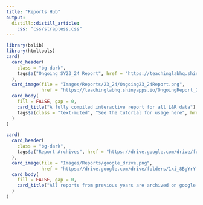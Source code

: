 ```yaml
---
title: "Reports Hub"
output:
  distill::distill_article:
    css: "css/strapless.css"
---
```


```r
library(bslib)
library(htmltools)
card(
  card_header(
    class = "bg-dark",
    tags$a("Ongoing SY23_24 Report", href = "https://teachinglabhq.shinyapps.io/OngoingReport_23_24/")
  ),
  card_image(file = "Images/Reports/23_24/Ongoing23_24Report.png",
             href = "https://teachinglabhq.shinyapps.io/OngoingReport_23_24/"),
  card_body(
    fill = FALSE, gap = 0,
    card_title("A fully compiled interactive report for all L&R data"),
    tags$a(class = "text-muted", "See the tutorial for usage here", href = "https://www.youtube.com/")
  )
)
```

```r
card(
  card_header(
    class = "bg-dark",
    tags$a("Report Archives", href = "https://drive.google.com/drive/folders/1xi_8BgYrYfdVgSSMDF_exQo9AFCs92s5")
  ),
  card_image(file = "Images/Reports/google_drive.png",
             href = "https://drive.google.com/drive/folders/1xi_8BgYrYfdVgSSMDF_exQo9AFCs92s5"),
  card_body(
    fill = FALSE, gap = 0,
    card_title("All reports from previous years are archived on google drive, please download and launch in your web browswer to view.")
  )
)
```



<!-- # Reports Indices -->

<!-- ```{r echo = F, layout = "l-page"} -->
<!-- report_galleries <- tibble::tibble( -->
<!--   location = c("SY23-24 Report (Ongoing and updating with current data)", -->
<!--                "End of Year Reports 2022-2023", -->
<!--                "Ongoing Partner Reports", -->
<!--                "Mid-Year Reports 2022-2023", -->
<!--                "End of Year Contact Lead Reports 2021-2022", -->
<!--                "End of Year Reports 2021-2022", -->
<!--                "ANA Reports 2021-2022", -->
<!--                "Mid-Year Reports 2021-2022"#, -->
<!--                #"Mississippi Reports", -->
<!--                #"End of Year Reports 2020-2021" -->
<!--                ), -->
<!--   long_name = location, -->
<!--   image_url = c(here::here("Images/Reports/23_24/Ongoing23_24Report.png"), -->
<!--                 here::here("Images/Reports/2022-2023/MidYear/final_report_all_sites.png"), -->
<!--                 here::here("Images/Reports/2022-2023/MidYear/final_report_all_sites.png"), -->
<!--                 here::here("Images/Reports/2022-2023/MidYear/final_report_all_sites.png"), -->
<!--                 here::here("Images/Reports/ContactLeads2122/EndofYearContactLeadSurvey.png"), -->
<!--                 here::here("Images/Reports/2021-2022/final_report_all_partners.png"), -->
<!--                 here::here("Images/Reports/ANA_21_22/may_report_nyc_district_27__ps_104_ny.png"), -->
<!--                 here::here("Images/Reports/Midyear/2021-2022-tl-report_All Partners.png")#, -->
<!--                 # here::here("Images/Reports/Mississippi/April/Mississippi_reports_april.png"), -->
<!--                 # here::here("Images/Reports/2020-2021/mid_year_report.png") -->
<!--                 ), -->
<!--   link = c("https://teachinglabhq.shinyapps.io/OngoingReport_23_24/", -->
<!--            "end_year_reports_22_23.html", -->
<!--            "ongoing_partner_reports.html", -->
<!--            "mid_year_reports_22_23.html", -->
<!--            "end_of_year_contact_leads_21_22.html", -->
<!--            "end_of_year_21_22.html", -->
<!--            "ana_reports_21_22.html", -->
<!--            "mid_year_reports_21_22.html"#, -->
<!--            # "mississippi_reports.html", -->
<!--            # "end_of_year_20_21.html" -->
<!--            ) -->
<!-- ) -->

<!-- report_galleries |> -->
<!--   cards( -->
<!--     title = "Reports", -->
<!--     footer = long_name, -->
<!--     link = link, -->
<!--     image = image_url, -->
<!--     width = 2, -->
<!--     layout = "label-below", -->
<!--     spacing = 3 -->
<!--   ) -->
<!-- ``` -->
